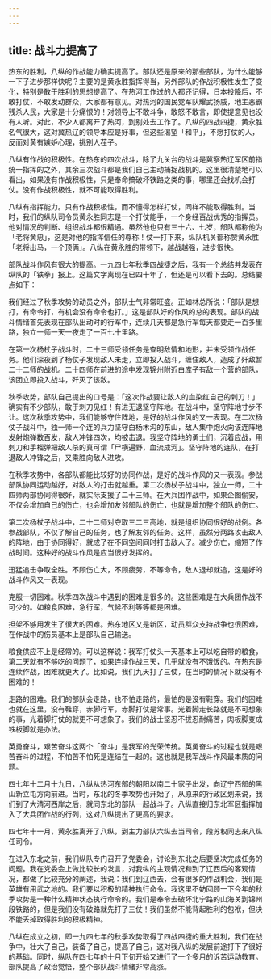 ```yaml
---
---
---
```

title: 战斗力提高了
---




热东的胜利，八纵的作战能力确实提高了。部队还是原来的那些部队，为什么能够一下子进步那样快呢？主要的是黄永胜指挥得当，另外部队的作战积极性发生了变化，特别是敢于胜利的思想提高了。在热河工作过的人都还记得，日本投降后，不敢打仗，不敢发动群众，大家都有意见。对热河的国民党军队耀武扬威，地主恶霸残杀人民，大家是十分痛恨的！对领导上不敢斗争，敢怒不敢言，即使提意见也没有人听。对此，不少人都离开了热河，到别处去工作了。八纵的四战四捷，黄永胜名气很大，这对冀热辽的领导本应是好事，但这些渴望「和平」，不愿打仗的人，反而对黄有嫉妒心理，挑别人茬子。

八纵有作战的积极性。在热东的四次战斗，除了九关台的战斗是冀察热辽军区前指统一指挥的之外，其余三次战斗都是我们自己主动捕捉战机的。这里很清楚地可以看出，如果没有作战积极性，只是奉命搞破坏铁路之类的事，哪里还会找机会打仗。没有作战积极性，就不可能取得胜利。

八纵有指挥能力。只有作战积极性，而不懂得怎样打仗，同样不能取得胜利。当时，我们的纵队司令员黄永胜同志是一个打仗能手，一个身经百战优秀的指挥员。他对情况的判断、组织战斗都很精通。虽然他也只有三十六、七岁，部队都称他为「老将黄忠」，这是对他的指挥信任的尊称！仗一打下来，纵队机关都称赞黄永胜「老将出马，一个顶俩」。八纵在黄永胜的带领下，越战越强，进步很快。

部队战斗作风有很大的提高。一九四七年秋季四战捷之后，我有一个总结并发表在纵队的「铁拳」报上。这篇文字离现在已四十年了，但还是可以看下去的。总结要点如下：

我们经过了秋季攻势的动员之外，部队士气非常旺盛。正如林总所说：「部队是想打，有命令打，有机会没有命令也打。」这是部队好的作风的总的表现。部队的战斗情绪首先表现在部队出动时的行军中，连续几天都是急行军每天都要走一百多里路，独立一师一天一夜走了一百七十里路。

在第一次杨杖子战斗时，二十三师受领任务是查明敌情和地形，并未受领作战任务。他们深夜到了杨仗子发现敌人未走，立即投入战斗，缠住敌人，造成了歼敌暂二十二师的战机。二十四师在前进的途中发现锦州附近白库子有敌一个营的部队，该团立即投入战斗，歼灭了该敌。

秋季攻势，部队自己提出的口号是：「这次作战要让敌人的血染红自己的刺刀！」确实有不少部队，敢于刺刀见红！有进无退坚守阵地。在战斗中，坚守阵地寸步不让。这次秋季攻势中，我们能够守住阵地，是好的战斗作风的又一表现。在二次杨仗子战斗中，独一师一个连的兵力坚守白杨术沟的东山，敌人集中炮火向该连阵地发射炮弹数百发，敌人冲锋四次，均被击退。我坚守阵地的勇士们，沉着应战，用刺刀和手榴弹把敌人杀的真可谓「尸横遍野，血流成河」。坚守阵地的连队，在打退敌人冲锋之后，又乘胜向敌人进攻。

在秋季攻势中，各部队都能比较好的协同作战，是好的战斗作风的又一表现。参战部队协同运动越好，对敌人的打击就越重。第二次杨杖子战斗中，独立一师，二十四师两部协同得很好，就实际支援了二十三师。在大兵团作战中，如果企图偷安，不仅会增加自己的伤亡，也会增加友邻部队的伤亡，也就是增加整个部队的伤亡。

第二次杨杖子战斗中，二十二师对夺取三二三高地，就是组织协同很好的战例。各参战部队，不仅了解自己的任务，也了解友邻的任务。这样，虽然分两路攻击敌人的阵地，由于协同得好，就成了在不同空间同时打击敌人了。减少伤亡，缩短了作战时间。这种好的战斗作风是应当很好发挥的。

迅猛追击争取全胜。不顾伤亡大，不顾疲劳，不等命令，敌人退却就追，这是好的战斗作风又一表现。

克服一切困难。秋季四次战斗中遇到的困难是很多的。这些困难是在大兵团作战不可少的。如粮食困难，急行军，气候不利等等都是困难。

担架不够用发生了很大的困难。热东地区又是新区，动员群众支持战争也很困难，在作战中的伤员基本上是部队自己输送。

粮食供应不上是经常的。可以这样说：我军打仗头一天基本上可以吃自带的粮食，第二天就有不够吃的问题了，如果连续作战三天，几乎就没有不饿饭的。在热东是连续作战，困难就更大了。比如说，我们九天打了三仗，在当时的情况下就没有不困难的！

走路的困难。我们的部队会走路，也不怕走路的，最怕的是没有鞋穿。我们的困难也就在这里，没有鞋穿，赤脚行军，赤脚打仗是常事。光着脚走长路就是不可想象的事，光着脚打仗的就更不可想象了。我们的战士坚忍不拔忍耐痛苦，肉板脚变成铁板脚就是办法。

英勇奋斗，艰苦奋斗这两个「奋斗」是我军的光荣传统。英勇奋斗的过程也就是艰苦奋斗的过程，不怕苦不怕死是连结在一起的。这也就是我军战斗作风最本质的问题。

四七年十二月十九日，八纵从热河东部的朝阳以南二十家子出发，向辽宁西部的黑山新立屯方向前进。当时，东北的冬季攻势也开始了，从原来的行政区划来说，我们到了大清河西岸之后，就同东北的部队一起战斗了。八纵直接归东北军区指挥加入了大兵团作战的行列，这对八纵提出了更高的要求。

四七年十一月，黄永胜离开了八纵，到主力部队六纵去当司令，段苏权同志来八纵任司令。

在进入东北之前，我们纵队专门召开了党委会，讨论到东北之后要坚决完成任务的问题。我在党委会上做比较长的发言，对我纵的主观情况和到了辽西后的客观情况，都做了比较充分的阐述，我说：我们到辽西去，会有很多的作战机会，我们是英雄有用武之地的。我们要以积极的精神执行命令。我这里不妨回顾一下今年的秋季攻势是一种什么精神状态执行命令的。我们是奉令去破坏北宁路的山海关到锦州段铁路的，但是我们没有破路就先打了三仗！我们虽然不能背起胜利的包袱，但决不能丢掉取得胜利的积极精神。

八纵在成立之初，即一九四七年的秋季攻势取得了四战四捷的重大胜利，我们在战争中，壮大了自己，装备了自己，提高了自己，这对我八纵的发展前途打下了很好的基础。同时，纵队在四七年的十月下旬开始又进行了一个多月的诉苦运动教育。部队提高了政治觉悟，整个部队战斗情绪非常高涨。